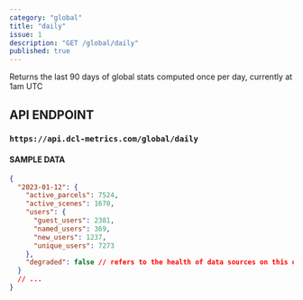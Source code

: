 ```yaml
---
category: "global"
title: "daily"
issue: 1
description: "GET /global/daily"
published: true
---
```


Returns the last 90 days of global stats computed once per day, currently at 1am UTC

## API ENDPOINT

### `https://api.dcl-metrics.com/global/daily`

#### SAMPLE DATA

```json
{
  "2023-01-12": {
    "active_parcels": 7524,
    "active_scenes": 1670,
    "users": {
      "guest_users": 2381,
      "named_users": 369,
      "new_users": 1237,
      "unique_users": 7273
    },
    "degraded": false // refers to the health of data sources on this day
  }
  // ...
}
```
